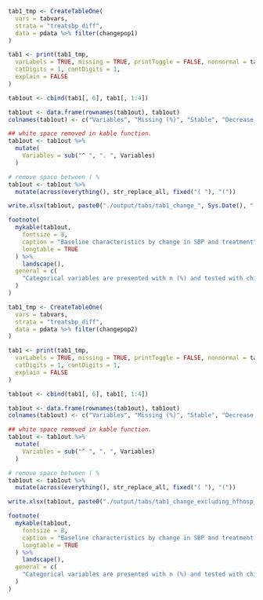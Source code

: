 ```r

tab1_tmp <- CreateTableOne(
  vars = tabvars,
  strata = "treatsbp_diff",
  data = pdata %>% filter(changepop1)
)

tab1 <- print(tab1_tmp,
  varLabels = TRUE, missing = TRUE, printToggle = FALSE, nonnormal = tabvars, test = TRUE,
  catDigits = 1, contDigits = 1,
  explain = FALSE
)

tab1out <- cbind(tab1[, 6], tab1[, 1:4])

tab1out <- data.frame(rownames(tab1out), tab1out)
colnames(tab1out) <- c("Variables", "Missing (%)", "Stable", "Decrease SBP/Increase treat", "Decrease SBP/Stable treat", "p-value")

## white space removed in kable function.
tab1out <- tab1out %>%
  mutate(
    Variables = sub("^ ", ". ", Variables)
  )

# remove space between ( %
tab1out <- tab1out %>%
  mutate(across(everything(), str_replace_all, fixed("( "), "("))

write.xlsx(tab1out, paste0("./output/tabs/tab1_change_", Sys.Date(), ".xlsx"), rowNames = FALSE)

footnote(
  mykable(tab1out,
    fontsize = 8,
    caption = "Baseline characteristics by change in SBP and treatment",
    longtable = TRUE
  ) %>%
    landscape(),
  general = c(
    "Categorical variables are presented with n (%) and tested with chi-square test and continous variables with median [q1-q3] and tested with Kruskal-Wallis Rank Sum test."
  )
)
```

```r

tab1_tmp <- CreateTableOne(
  vars = tabvars,
  strata = "treatsbp_diff",
  data = pdata %>% filter(changepop2)
)

tab1 <- print(tab1_tmp,
  varLabels = TRUE, missing = TRUE, printToggle = FALSE, nonnormal = tabvars, test = TRUE,
  catDigits = 1, contDigits = 1,
  explain = FALSE
)

tab1out <- cbind(tab1[, 6], tab1[, 1:4])

tab1out <- data.frame(rownames(tab1out), tab1out)
colnames(tab1out) <- c("Variables", "Missing (%)", "Stable", "Decrease SBP/Increase treat", "Decrease SBP/Stable treat", "p-value")

## white space removed in kable function.
tab1out <- tab1out %>%
  mutate(
    Variables = sub("^ ", ". ", Variables)
  )

# remove space between ( %
tab1out <- tab1out %>%
  mutate(across(everything(), str_replace_all, fixed("( "), "("))

write.xlsx(tab1out, paste0("./output/tabs/tab1_change_excluding_hfhosp_", Sys.Date(), ".xlsx"), rowNames = FALSE)

footnote(
  mykable(tab1out,
    fontsize = 8,
    caption = "Baseline characteristics by change in SBP and treatment (excluding patients with HF hosp between visits)",
    longtable = TRUE
  ) %>%
    landscape(),
  general = c(
    "Categorical variables are presented with n (%) and tested with chi-square test and continous variables with median [q1-q3] and tested with Kruskal-Wallis Rank Sum test."
  )
)
```
